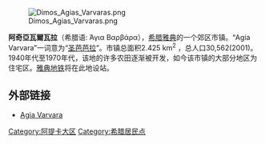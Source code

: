 [[File:Dimos_Agias_Varvaras.png|right]]

'''阿奇亞瓦爾瓦拉'''（希腊语: Άγια Βαρβάρα），[[希腊|希腊]][[雅典|雅典]]的一个郊区市镇。“Agia Varvara”一词意为“[[圣芭芭拉|圣芭芭拉]]”。市镇总面积2.425 km<sup>2</sup> ，总人口30,562(2001)。1940年代至1970年代，该地的许多农田逐渐被开发，如今该市镇的大部分地区为住宅区。[[雅典地铁|雅典地铁]]将在此地设站。

== 外部链接 ==
*[https://web.archive.org/web/20081222184558/http://www.agiavarvara.gr/ Agia Varvara]

{{DEFAULTSORT:Agia Varvara}}
[[Category:阿提卡大区|Category:阿提卡大区]]
[[Category:希腊居民点|Category:希腊居民点]]